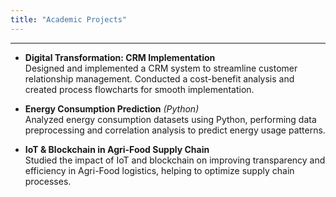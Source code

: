 ```yaml
---
title: "Academic Projects"
---
```

<div style="
   position: fixed;
   top: 0;
   left: 0;
   width: 100vw;
   height: 100vh;
   background: url('images/project.jpg') center/cover no-repeat;
   z-index: -1;
"></div>
---

-   **Digital Transformation: CRM Implementation**\
    Designed and implemented a CRM system to streamline customer relationship management. Conducted a cost-benefit analysis and created process flowcharts for smooth implementation.

-   **Energy Consumption Prediction** *(Python)*\
    Analyzed energy consumption datasets using Python, performing data preprocessing and correlation analysis to predict energy usage patterns.

-   **IoT & Blockchain in Agri-Food Supply Chain**\
    Studied the impact of IoT and blockchain on improving transparency and efficiency in Agri-Food logistics, helping to optimize supply chain processes.
